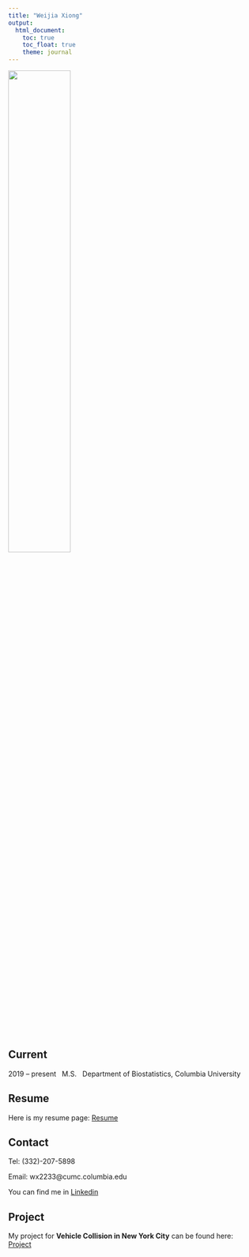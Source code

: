 ```yaml
---
title: "Weijia Xiong"
output: 
  html_document:
    toc: true
    toc_float: true
    theme: journal
---
```


<img src="image/photo1.jpg" style="width:50%">

## Current 
2019 -- present    &nbsp;  M.S.  &nbsp;  Department of Biostatistics, Columbia University


## Resume
Here is my resume page: [Resume](https://wx2233.github.io/resume.html)

## Contact
Tel: (332)-207-5898

Email: wx2233@cumc.columbia.edu

You can find me in [Linkedin](https://www.linkedin.com/in/weijia-xiong-047945190/)

## Project
My project for **Vehicle Collision in New York City** can be found here: [Project](https://wx2233.github.io/p8105_final_project/)

